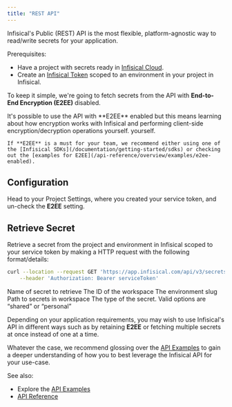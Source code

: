```yaml
---
title: "REST API"
---
```


Infisical's Public (REST) API is the most flexible, platform-agnostic way to read/write secrets for your application.

Prerequisites:

- Have a project with secrets ready in [Infisical Cloud](https://app.infisical.com).
- Create an [Infisical Token](/documentation/platform/token) scoped to an environment in your project in Infisical.

To keep it simple, we're going to fetch secrets from the API with **End-to-End Encryption (E2EE)** disabled.

<Note>
    It's possible to use the API with **E2EE** enabled but this means learning about how encryption works with Infisical and performing client-side encryption/decryption operations yourself.
    yourself. 
    
    If **E2EE** is a must for your team, we recommend either using one of the [Infisical SDKs](/documentation/getting-started/sdks) or checking out the [examples for E2EE](/api-reference/overview/examples/e2ee-enabled).
</Note>

## Configuration

Head to your Project Settings, where you created your service token, and un-check the **E2EE** setting.

## Retrieve Secret

Retrieve a secret from the project and environment in Infisical scoped to your service token by making a HTTP request with the following format/details:

```bash
curl --location --request GET 'https://app.infisical.com/api/v3/secrets/raw/secretName?workspaceId=workspaceId&environment=environment' \
    --header 'Authorization: Bearer serviceToken'
```

<ParamField path="secretName" type="string" required>
    Name of secret to retrieve
</ParamField>
<ParamField query="workspaceId" type="string" required>
    The ID of the workspace
</ParamField>
<ParamField query="environment" type="string" required>
    The environment slug
</ParamField>
<ParamField query="secretPath" type="string" default="/" optional>
    Path to secrets in workspace
</ParamField>
<ParamField query="type" type="string" optional default="personal">
    The type of the secret. Valid options are “shared” or “personal”
</ParamField>

Depending on your application requirements, you may wish to use Infisical's API in different ways such as by retaining **E2EE**
or fetching multiple secrets at once instead of one at a time.

Whatever the case, we recommend glossing over the [API Examples](/api-reference/overview/examples/note)
to gain a deeper understanding of how you to best leverage the Infisical API for your use-case.

See also:

- Explore the [API Examples](/api-reference/overview/examples/note)
- [API Reference](/api-reference/overview/introduction)